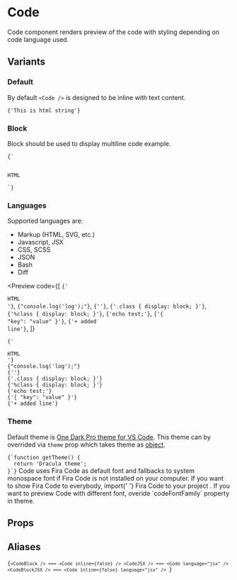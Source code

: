 
# Code

Code component renders preview of the code with styling depending on code language used.

## Variants

### Default

By default `<Code />` is designed to be inline with text content.

<Preview>
  <Code>{'This is <span>html</span> string'}</Code>
</Preview>

### Block

Block should be used to display multiline code example.

<Preview>
  <Code inline={false}>{`<div>
  <div>HTML</div>
</div>`}</Code>
</Preview>

### Languages

Supported languages are:

- Markup (HTML, SVG, etc.)
- Javascript, JSX
- CSS, SCSS
- JSON
- Bash
- Diff

<Preview
  code={[
    <Code>{'<div>HTML</div>'}</Code>,
    <Code language="javascript">{"console.log('log');"}</Code>,
    <Code language="jsx">{'<Component prop={prop} />'}</Code>,
    <Code language="css">{'.class { display: block; }'}</Code>,
    <Code language="scss">{'%class { display: block; }'}</Code>,
    <Code language="bash">{'echo test;'}</Code>,
    <Code language="json">{'{ "key": "value" }'}</Code>,
    <Code language="diff">{'+ added line'}</Code>,
  ]}
>
  <Code>{'<div>HTML</div>'}</Code>
  <br />
  <Code language="javascript">{"console.log('log');"}</Code>
  <br />
  <Code language="jsx">{'<Component prop={prop} />'}</Code>
  <br />
  <Code language="css">{'.class { display: block; }'}</Code>
  <br />
  <Code language="scss">{'%class { display: block; }'}</Code>
  <br />
  <Code language="bash">{'echo test;'}</Code>
  <br />
  <Code language="json">{'{ "key": "value" }'}</Code>
  <br />
  <Code language="diff">{'+ added line'}</Code>
  <br />
</Preview>

### Theme

Default theme is [One Dark Pro theme for VS Code](https://github.com/Binaryify/OneDark-Pro). This theme can by overrided via `theme` prop which takes theme as [object](https://github.com/FormidableLabs/prism-react-renderer#theming).

<Preview>
  <Code
    inline={false}
    language="javascript"
    theme={{
      plain: {
        color: '#F8F8F2',
        backgroundColor: '#282A36',
      },
      styles: [
        {
          types: ['prolog', 'constant', 'builtin'],
          style: {
            color: 'rgb(189, 147, 249)',
          },
        },
        {
          types: ['inserted', 'function'],
          style: {
            color: 'rgb(80, 250, 123)',
          },
        },
        {
          types: ['deleted'],
          style: {
            color: 'rgb(255, 85, 85)',
          },
        },
        {
          types: ['changed'],
          style: {
            color: 'rgb(255, 184, 108)',
          },
        },
        {
          types: ['punctuation', 'symbol'],
          style: {
            color: 'rgb(248, 248, 242)',
          },
        },
        {
          types: ['string', 'char', 'tag', 'selector'],
          style: {
            color: 'rgb(255, 121, 198)',
          },
        },
        {
          types: ['keyword', 'variable'],
          style: {
            color: 'rgb(189, 147, 249)',
            fontStyle: 'italic',
          },
        },
        {
          types: ['comment'],
          style: {
            color: 'rgb(98, 114, 164)',
          },
        },
        {
          types: ['attr-name'],
          style: {
            color: 'rgb(241, 250, 140)',
          },
        },
      ],
    }}
  >{`function getTheme() {
  return 'Dracula theme';
}`}</Code>
</Preview>

<Note type="info" title="Default Fira Code font">
  Code uses Fira Code as default font and fallbacks to system monospace font if
  Fira Code is not installed on your computer. If you want to show Fira Code to
  everybody, import{' '}
  <Link href="https://github.com/tonsky/FiraCode">
    Fira Code to your project
  </Link>
  .
</Note>

<Note type="info" title="Different font">
  If you want to preview Code with different font, overide `codeFontFamily`
  property in theme.
</Note>

## Props

<ComponentDocs component={Code} />

## Aliases

<Code inline={false} language="jsx">{`<CodeBlock /> === <Code inline={false} />
<CodeJSX /> === <Code language="jsx" />
<CodeBlockJSX /> === <Code inline={false} language="jsx" />
`}</Code>
